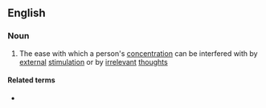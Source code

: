 ==English==

===Noun===
{{en-noun|-}}

# The ease with which a person's [[concentration]] can be interfered with by [[external]] [[stimulation]] or by [[irrelevant]] [[thought]]s

====Related terms====
* {{l|en|distraction}}